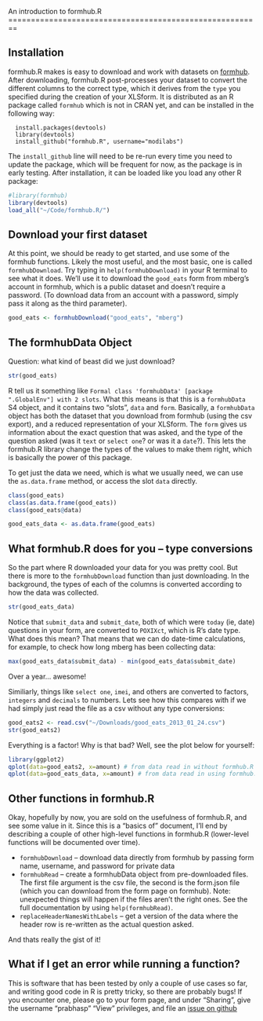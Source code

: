<link href="http://kevinburke.bitbucket.org/markdowncss/markdown.css" rel="stylesheet"></link>
An introduction to formhub.R
========================================================

Installation
------------
formhub.R makes is easy to download and work with datasets on [formhub](http://formhub.org). After downloading, formhub.R post-processes your dataset to convert the different columns to the correct type, which it derives from the `type` you specified during the creation of your XLSform. It is distributed as an R package called `formhub` which is not in CRAN yet, and can be installed in the following way:

```
  install.packages(devtools)
  library(devtools)
  install_github("formhub.R", username="modilabs")
```

The `install_github` line will need to be re-run every time you need to update the package, which will be frequent for now, as the package is in early testing. After installation, it can be loaded like you load any other R package:

```r
#library(formhub)
library(devtools)
load_all("~/Code/formhub.R/")
```

Download your first dataset
---------------------------
At this point, we should be ready to get started, and use some of the formhub functions. Likely the most useful, and the most basic, one is called `formhubDownload`. Try typing in `help(formhubDownload)` in your R terminal to see what it does. We'll use it to download the `good_eats` form from mberg's account in formhub, which is a public dataset and doesn't require a password. (To download data from an account with a password, simply pass it along as the third parameter).

```r
good_eats <- formhubDownload("good_eats", "mberg")
```

The formhubData Object
----------------------

Question: what kind of beast did we just download?
```r
str(good_eats)
```

R tell us it something like `Formal class 'formhubData' [package ".GlobalEnv"] with 2 slots`. What this means is that this is a `formhubData` S4 object, and it contains two "slots", `data` and `form`. Basically, a `formhubData` object has both the dataset that you download from formhub (using the csv export), and a reduced representation of your XLSform. The `form` gives us information about the exact question that was asked, and the type of the question asked (was it `text` or `select one`? or was it a `date`?). This lets the formhub.R library change the types of the values to make them right, which is basically the power of this package.

To get just the data we need, which is what we usually need, we can use the `as.data.frame` method, or access the slot `data` directly.

```r
class(good_eats)
class(as.data.frame(good_eats))
class(good_eats@data)

good_eats_data <- as.data.frame(good_eats)
```


What formhub.R does for you -- type conversions
-----------------------------------------------

So the part where R downloaded your data for you was pretty cool. But there is more to the `formhubDownload` function than just downloading. In the background, the types of each of the columns is converted according to how the data was collected.
```r
str(good_eats_data)
```

Notice that `submit_data` and `submit_date`, both of which were `today` (ie, date) questions in your form, are converted to `POXIXct`, which is R's date type. What does this mean? That means that we can do date-time calculations, for example, to check how long mberg has been collecting data:
```r
max(good_eats_data$submit_data) - min(good_eats_data$submit_date)
```
Over a year... awesome!

Similiarly, things like `select one`, `imei`, and others are converted to factors, `integers` and `decimals` to numbers. Lets see how this compares with if we had simply just read the file as a csv without any type conversions:
```r
good_eats2 <- read.csv("~/Downloads/good_eats_2013_01_24.csv")
str(good_eats2)
```

Everything is a factor! Why is that bad? Well, see the plot below for yourself:
```r
library(ggplot2)
qplot(data=good_eats2, x=amount) # from data read in without formhub.R
qplot(data=good_eats_data, x=amount) # from data read in using formhub.R
```


Other functions in formhub.R
----------------------------
Okay, hopefully by now, you are sold on the usefulness of formhub.R, and see some value in it. Since this is a "basics of" document, I'll end by describing a couple of other high-level functions in formhub.R (lower-level functions will be documented over time).

  * `formhubDownload` -- download data directly from formhub by passing form name, username, and password for private data
  * `formhubRead` -- create a formhubData object from pre-downloaded files. The first file argument is the csv file, the second is the form.json file (which you can download from the form page on formhub). Note: unexpected things will happen if the files aren't the right ones. See the full documentation by using `help(formhubRead)`.
  * `replaceHeaderNamesWithLabels` -- get a version of the data where the header row is re-written as the actual question asked.
  
And thats really the gist of it!

What if I get an error while running a function?
------------------------------------------------
This is software that has been tested by only a couple of use cases so far, and writing good code in R is pretty tricky, so there are probably bugs! If you encounter one, please go to your form page, and under "Sharing", give the username "prabhasp" "View" privileges, and file an [issue on github](http://github.com/modilabs/formhub.R/issues)